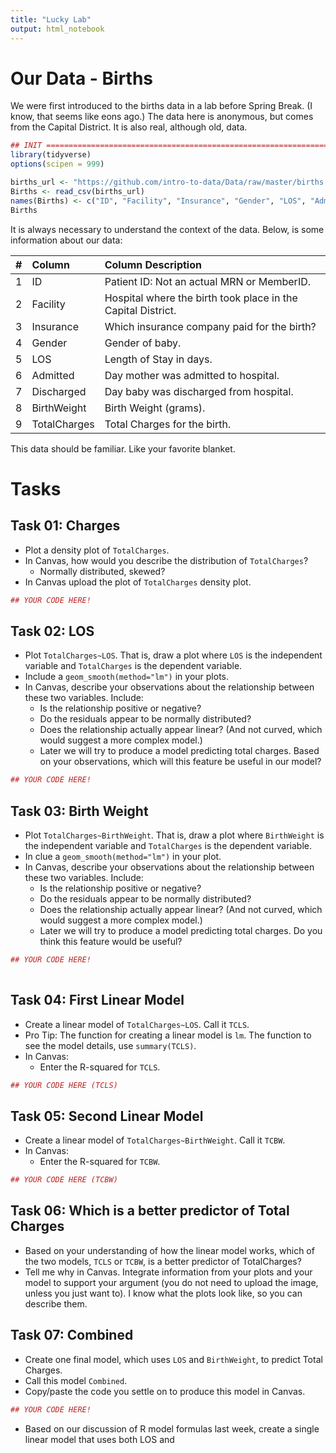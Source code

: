 ```yaml
---
title: "Lucky Lab"
output: html_notebook
---
```


# Our Data - Births

We were first introduced to the births data in a lab before Spring Break. (I 
know, that seems like eons ago.) The data here is anonymous, but comes from the
Capital District. It is also real, although old, data.

```r
## INIT ========================================================================
library(tidyverse)
options(scipen = 999)

births_url <- "https://github.com/intro-to-data/Data/raw/master/births.csv"
Births <- read_csv(births_url)
names(Births) <- c("ID", "Facility", "Insurance", "Gender", "LOS", "Admitted", "Discharged", "BirthWeight", "TotalCharges")
Births
```

It is always necessary to understand the context of the data. Below, is some
information about our data:

| # | Column      | Column Description                                           |
|--:|:------------|:-------------------------------------------------------------|
| 1 | ID          | Patient ID: Not an actual MRN or MemberID.                   |
| 2 | Facility    | Hospital where the birth took place in the Capital District. |
| 3 | Insurance   | Which insurance company paid for the birth?                  |
| 4 | Gender      | Gender of baby.                                              |
| 5 | LOS         | Length of Stay in days.                                      |
| 6 | Admitted    | Day mother was admitted to hospital.                         |
| 7 | Discharged  | Day baby was discharged from hospital.                       |
| 8 | BirthWeight | Birth Weight (grams).                                        |
| 9 | TotalCharges| Total Charges for the birth.                                 |

This data should be familiar. Like your favorite blanket.



# Tasks



## Task 01: Charges

- Plot a density plot of `TotalCharges`.
- In Canvas, how would you describe the distribution of `TotalCharges`?
  - Normally distributed, skewed?
- In Canvas upload the plot of `TotalCharges` density plot.

```r
## YOUR CODE HERE!


```



## Task 02: LOS

- Plot `TotalCharges~LOS`. That is, draw a plot where `LOS` is the independent
  variable and `TotalCharges` is the dependent variable. 
- Include a `geom_smooth(method="lm")` in your plots.
- In Canvas, describe your observations about the relationship between these 
  two variables. Include:
  - Is the relationship positive or negative?
  - Do the residuals appear to be normally distributed?
  - Does the relationship actually appear linear? (And not curved, which would 
    suggest a more complex model.)
  - Later we will try to produce a model predicting total charges. Based on your 
    observations, which will this feature be useful in our model?

```r
## YOUR CODE HERE!


```




## Task 03: Birth Weight

- Plot `TotalCharges~BirthWeight`. That is, draw a plot where `BirthWeight` is 
  the independent variable and `TotalCharges` is the dependent variable.
- In clue a `geom_smooth(method="lm")` in your plot.
- In Canvas, describe your observations about the relationship between these 
  two variables. Include:
  - Is the relationship positive or negative?
  - Do the residuals appear to be normally distributed?
  - Does the relationship actually appear linear? (And not curved, which would 
    suggest a more complex model.)
  - Later we will try to produce a model predicting total charges. Do you think
    this feature would be useful?

```r
## YOUR CODE HERE!
  

```



## Task 04: First Linear Model

- Create a linear model of `TotalCharges~LOS`. Call it `TCLS`.
- Pro Tip: The function for creating a linear model is `lm`. The function to
  see the model details, use `summary(TCLS)`.
- In Canvas:
  - Enter the R-squared for `TCLS`.

```r
## YOUR CODE HERE (TCLS)

```



## Task 05: Second Linear Model

- Create a linear model of `TotalCharges~BirthWeight`. Call it `TCBW`.
- In Canvas:
  - Enter the R-squared for `TCBW`.

```r
## YOUR CODE HERE (TCBW)

```

## Task 06: Which is a better predictor of Total Charges

- Based on your understanding of how the linear model works, which of the two
  models, `TCLS` or `TCBW`, is a better predictor of TotalCharges?
- Tell me why in Canvas. Integrate information from your plots and your model 
  to support your argument (you do not need to upload the image, unless you 
  just want to). I know what the plots look like, so you can describe them.



## Task 07: Combined

- Create one final model, which uses `LOS` and `BirthWeight`, to predict Total Charges.
- Call this model `Combined`.
- Copy/paste the code you settle on to produce this model in Canvas.

```r
## YOUR CODE HERE!


```


- Based on our discussion of R model formulas last week, create a single linear
  model that uses both LOS and 


